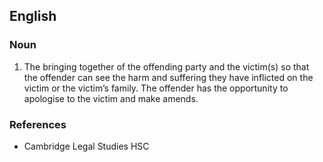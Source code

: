 ==English==

===Noun===
{{en-noun|-}}

# {{lb|en|criminal law}} The bringing together of the offending party and the victim(s) so that the offender can see the harm and suffering they have inflicted on the victim or the victim’s family. The offender has the opportunity to apologise to the victim and make amends.

===References===
* Cambridge Legal Studies HSC